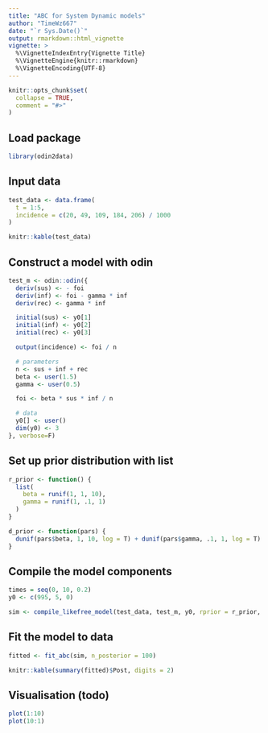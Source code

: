 ---
title: "ABC for System Dynamic models"
author: "TimeWz667"
date: "`r Sys.Date()`"
output: rmarkdown::html_vignette
vignette: >
  %\VignetteIndexEntry{Vignette Title}
  %\VignetteEngine{knitr::rmarkdown}
  %\VignetteEncoding{UTF-8}
---

```{r setup, include = FALSE}
knitr::opts_chunk$set(
  collapse = TRUE,
  comment = "#>"
)
```

## Load package
```{r }
library(odin2data)
```


## Input data
```{r }
test_data <- data.frame(
  t = 1:5,
  incidence = c(20, 49, 109, 184, 206) / 1000
)
```
```{r, echo=FALSE, results='asis'}
knitr::kable(test_data)
```


## Construct a model with odin
```{r }
test_m <- odin::odin({
  deriv(sus) <- - foi
  deriv(inf) <- foi - gamma * inf
  deriv(rec) <- gamma * inf

  initial(sus) <- y0[1]
  initial(inf) <- y0[2]
  initial(rec) <- y0[3]

  output(incidence) <- foi / n

  # parameters
  n <- sus + inf + rec
  beta <- user(1.5)
  gamma <- user(0.5)

  foi <- beta * sus * inf / n

  # data
  y0[] <- user()
  dim(y0) <- 3
}, verbose=F)
```


## Set up prior distribution with list
```{r}
r_prior <- function() {
  list(
    beta = runif(1, 1, 10),
    gamma = runif(1, .1, 1)
  )
}

d_prior <- function(pars) {
  dunif(pars$beta, 1, 10, log = T) + dunif(pars$gamma, .1, 1, log = T)
}
```


## Compile the model components
```{r}
times = seq(0, 10, 0.2)
y0 <- c(995, 5, 0)

sim <- compile_likefree_model(test_data, test_m, y0, rprior = r_prior, dprior = d_prior, times = times)
```


## Fit the model to data
```{r}
fitted <- fit_abc(sim, n_posterior = 100)
```


```{r, echo=FALSE, results='asis'}
knitr::kable(summary(fitted)$Post, digits = 2)
```


## Visualisation (todo)



```{r, fig.show='hold'}
plot(1:10)
plot(10:1)
```

